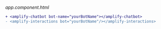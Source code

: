 _app.component.html_

```diff
+ <amplify-chatbot bot-name="yourBotName"></amplify-chatbot>
- <amplify-interactions bot="yourBotName"/></amplify-interactions>
```
